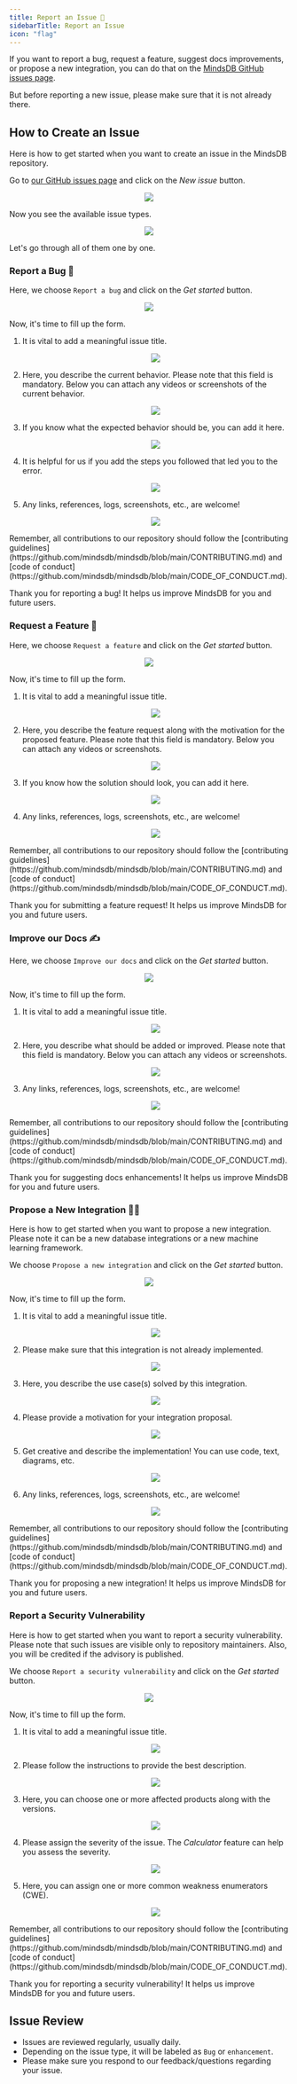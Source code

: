 ```yaml
---
title: Report an Issue 📢
sidebarTitle: Report an Issue
icon: "flag"
---
```


If you want to report a bug, request a feature, suggest docs improvements, or propose a new integration, you can do that on the [MindsDB GitHub issues page](https://github.com/mindsdb/mindsdb/issues).

But before reporting a new issue, please make sure that it is not already there.

## How to Create an Issue

Here is how to get started when you want to create an issue in the MindsDB repository.

Go to [our GitHub issues page](https://github.com/mindsdb/mindsdb/issues)
and click on the _New issue_ button.

<p align="center">
  <img src="/assets/report_issues/1_reporting_new_issue.png" />
</p>

Now you see the available issue types.

<p align="center">
  <img src="/assets/report_issues/1_issue_types.png" />
</p>

Let's go through all of them one by one.

### Report a Bug 🐞

Here, we choose `Report a bug` and click on the _Get started_ button.

<p align="center">
  <img src="/assets/report_issues/2_bug_report.png" />
</p>

Now, it's time to fill up the form.

1. It is vital to add a meaningful issue title.

   <p align="center">
     <img src="/assets/report_issues/2_bug_report_form_1.png" />
   </p>

2. Here, you describe the current behavior. Please note that this field is mandatory. Below you can attach any videos or screenshots of the current behavior.

   <p align="center">
     <img src="/assets/report_issues/2_bug_report_form_2.png" />
   </p>

3. If you know what the expected behavior should be, you can add it here.

   <p align="center">
     <img src="/assets/report_issues/2_bug_report_form_3.png" />
   </p>

4. It is helpful for us if you add the steps you followed that led you to the
   error.

   <p align="center">
     <img src="/assets/report_issues/2_bug_report_form_4.png" />
   </p>

5. Any links, references, logs, screenshots, etc., are welcome!

   <p align="center">
     <img src="/assets/report_issues/2_bug_report_form_5.png" />
   </p>

<Info>
  Remember, all contributions to our repository should follow the [contributing
  guidelines](https://github.com/mindsdb/mindsdb/blob/main/CONTRIBUTING.md)
  and [code of
  conduct](https://github.com/mindsdb/mindsdb/blob/main/CODE_OF_CONDUCT.md).
</Info>

Thank you for reporting a bug! It helps us improve MindsDB for you and future
users.

### Request a Feature 🚀

Here, we choose `Request a feature` and click on the _Get started_ button.

<p align="center">
  <img src="/assets/report_issues/3_feature_request.png" />
</p>

Now, it's time to fill up the form.

1. It is vital to add a meaningful issue title.

   <p align="center">
     <img src="/assets/report_issues/3_feature_request_form_1.png" />
   </p>

2. Here, you describe the feature request along with the motivation for the proposed feature. Please note that this field is mandatory. Below you can attach any videos or screenshots.

   <p align="center">
     <img src="/assets/report_issues/3_feature_request_form_2.png" />
   </p>

3. If you know how the solution should look, you can add it here.

   <p align="center">
     <img src="/assets/report_issues/3_feature_request_form_3.png" />
   </p>

4. Any links, references, logs, screenshots, etc., are welcome!

   <p align="center">
     <img src="/assets/report_issues/3_feature_request_form_4.png" />
   </p>

<Info>
  Remember, all contributions to our repository should follow the [contributing
  guidelines](https://github.com/mindsdb/mindsdb/blob/main/CONTRIBUTING.md)
  and [code of
  conduct](https://github.com/mindsdb/mindsdb/blob/main/CODE_OF_CONDUCT.md).
</Info>

Thank you for submitting a feature request! It helps us improve MindsDB for you
and future users.

### Improve our Docs ✍️

Here, we choose `Improve our docs` and click on the _Get started_ button.

<p align="center">
  <img src="/assets/report_issues/4_improve_docs.png" />
</p>

Now, it's time to fill up the form.

1. It is vital to add a meaningful issue title.

   <p align="center">
     <img src="/assets/report_issues/4_improve_docs_form_1.png" />
   </p>

2. Here, you describe what should be added or improved. Please note that this field is mandatory. Below you can attach any videos or screenshots.

   <p align="center">
     <img src="/assets/report_issues/4_improve_docs_form_2.png" />
   </p>

3. Any links, references, logs, screenshots, etc., are welcome!

   <p align="center">
     <img src="/assets/report_issues/4_improve_docs_form_3.png" />
   </p>

<Info>
  Remember, all contributions to our repository should follow the [contributing
  guidelines](https://github.com/mindsdb/mindsdb/blob/main/CONTRIBUTING.md)
  and [code of
  conduct](https://github.com/mindsdb/mindsdb/blob/main/CODE_OF_CONDUCT.md).
</Info>

Thank you for suggesting docs enhancements! It helps us improve MindsDB for you
and future users.

### Propose a New Integration 🧑‍🔧

Here is how to get started when you want to propose a new integration. Please note it can be a new database integrations or a new machine learning framework.

We choose `Propose a new integration` and click on the _Get started_ button.

<p align="center">
  <img src="/assets/report_issues/5_new_integration.png" />
</p>

Now, it's time to fill up the form.

1. It is vital to add a meaningful issue title.

   <p align="center">
     <img src="/assets/report_issues/5_new_integration_form_1.png" />
   </p>

2. Please make sure that this integration is not already implemented.

   <p align="center">
     <img src="/assets/report_issues/5_new_integration_form_2.png" />
   </p>

3. Here, you describe the use case(s) solved by this integration.

   <p align="center">
     <img src="/assets/report_issues/5_new_integration_form_3.png" />
   </p>

4. Please provide a motivation for your integration proposal.

   <p align="center">
     <img src="/assets/report_issues/5_new_integration_form_4.png" />
   </p>

5. Get creative and describe the implementation! You can use code, text, diagrams, etc.

   <p align="center">
     <img src="/assets/report_issues/5_new_integration_form_5.png" />
   </p>

6. Any links, references, logs, screenshots, etc., are welcome!

   <p align="center">
     <img src="/assets/report_issues/5_new_integration_form_6.png" />
   </p>

<Info>
  Remember, all contributions to our repository should follow the [contributing
  guidelines](https://github.com/mindsdb/mindsdb/blob/main/CONTRIBUTING.md)
  and [code of
  conduct](https://github.com/mindsdb/mindsdb/blob/main/CODE_OF_CONDUCT.md).
</Info>

Thank you for proposing a new integration! It helps us improve MindsDB for you
and future users.

### Report a Security Vulnerability

Here is how to get started when you want to report a security vulnerability. Please note that such issues are visible only to repository maintainers. Also, you will be credited if the advisory is published.

We choose `Report a security vulnerability` and click on the _Get started_ button.

<p align="center">
  <img src="/assets/report_issues/6_security_vulnerability.png" />
</p>

Now, it's time to fill up the form.

1. It is vital to add a meaningful issue title.

   <p align="center">
     <img src="/assets/report_issues/6_security_vulnerability_form_1.png" />
   </p>

2. Please follow the instructions to provide the best description.

   <p align="center">
     <img src="/assets/report_issues/6_security_vulnerability_form_2.png" />
   </p>

3. Here, you can choose one or more affected products along with the versions.

   <p align="center">
     <img src="/assets/report_issues/6_security_vulnerability_form_3.png" />
   </p>

4. Please assign the severity of the issue. The _Calculator_ feature can help you assess the severity.

   <p align="center">
     <img src="/assets/report_issues/6_security_vulnerability_form_4.png" />
   </p>

5. Here, you can assign one or more common weakness enumerators (CWE).

   <p align="center">
     <img src="/assets/report_issues/6_security_vulnerability_form_5.png" />
   </p>

<Info>
  Remember, all contributions to our repository should follow the [contributing
  guidelines](https://github.com/mindsdb/mindsdb/blob/main/CONTRIBUTING.md)
  and [code of
  conduct](https://github.com/mindsdb/mindsdb/blob/main/CODE_OF_CONDUCT.md).
</Info>

Thank you for reporting a security vulnerability! It helps us improve MindsDB for you
and future users.

## Issue Review

- Issues are reviewed regularly, usually daily.
- Depending on the issue type, it will be labeled as `Bug` or `enhancement`.
- Please make sure you respond to our feedback/questions regarding your issue.
